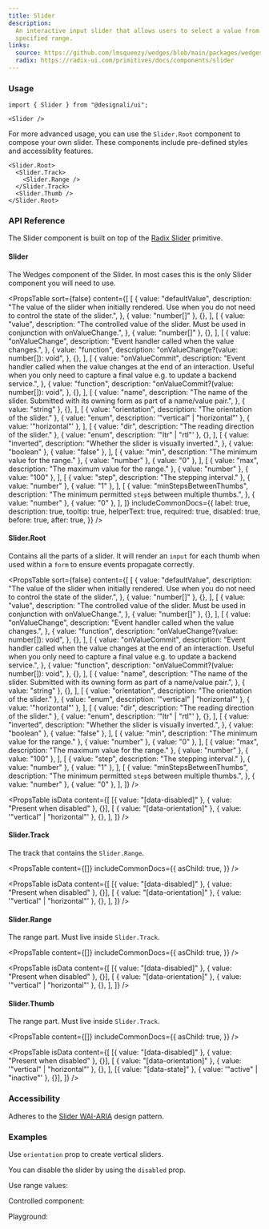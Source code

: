 ```yaml
---
title: Slider
description:
  An interactive input slider that allows users to select a value from a
  specified range.
links:
  source: https://github.com/lmsqueezy/wedges/blob/main/packages/wedges/src/components/Slider/Slider.tsx
  radix: https://radix-ui.com/primitives/docs/components/slider
---
```


<PreviewComponent name="slider/preview" />

### Usage

```tsx
import { Slider } from "@designali/ui";
```

```tsx showLineNumbers
<Slider />
```

For more advanced usage, you can use the `Slider.Root` component to compose your
own slider. These components include pre-defined styles and accessiblity
features.

```tsx showLineNumbers
<Slider.Root>
  <Slider.Track>
    <Slider.Range />
  </Slider.Track>
  <Slider.Thumb />
</Slider.Root>
```

### API Reference

The Slider component is built on top of the
<a href="https://www.radix-ui.com/primitives/docs/components/slider" rel="nofollow noreferrer" target="_blank">Radix
Slider</a> primitive.

#### Slider

The Wedges component of the Slider. In most cases this is the only Slider
component you will need to use.

<PropsTable
  sort={false}
  content={[
    [
      {
        value: "defaultValue",
        description:
          "The value of the slider when initially rendered. Use when you do not need to control the state of the slider.",
      },
      { value: "number[]" },
      {},
    ],
    [
      {
        value: "value",
        description:
          "The controlled value of the slider. Must be used in conjunction with onValueChange.",
      },
      { value: "number[]" },
      {},
    ],
    [
      {
        value: "onValueChange",
        description: "Event handler called when the value changes.",
      },
      {
        value: "function",
        description: "onValueChange?(value: number[]): void",
      },
      {},
    ],
    [
      {
        value: "onValueCommit",
        description:
          "Event handler called when the value changes at the end of an interaction. Useful when you only need to capture a final value e.g. to update a backend service.",
      },
      {
        value: "function",
        description: "onValueCommit?(value: number[]): void",
      },
      {},
    ],
    [
      {
        value: "name",
        description:
          "The name of the slider. Submitted with its owning form as part of a name/value pair.",
      },
      { value: "string" },
      {},
    ],
    [
      { value: "orientation", description: "The orientation of the slider." },
      { value: "enum", description: '"vertical" | "horizontal"' },
      { value: '"horizontal"' },
    ],
    [
      { value: "dir", description: "The reading direction of the slider." },
      { value: "enum", description: '"ltr" | "rtl"' },
      {},
    ],
    [
      {
        value: "inverted",
        description: "Whether the slider is visually inverted.",
      },
      { value: "boolean" },
      { value: "false" },
    ],
    [
      { value: "min", description: "The minimum value for the range." },
      { value: "number" },
      { value: "0" },
    ],
    [
      { value: "max", description: "The maximum value for the range." },
      { value: "number" },
      { value: "100" },
    ],
    [
      { value: "step", description: "The stepping interval." },
      { value: "number" },
      { value: "1" },
    ],
    [
      {
        value: "minStepsBetweenThumbs",
        description: "The minimum permitted `step`s between multiple thumbs.",
      },
      { value: "number" },
      { value: "0" },
    ],
  ]}
  includeCommonDocs={{
    label: true,
    description: true,
    tooltip: true,
    helperText: true,
    required: true,
    disabled: true,
    before: true,
    after: true,
  }}
/>

#### Slider.Root

Contains all the parts of a slider. It will render an `input` for each thumb
when used within a `form` to ensure events propagate correctly.

<PropsTable
  sort={false}
  content={[
    [
      {
        value: "defaultValue",
        description:
          "The value of the slider when initially rendered. Use when you do not need to control the state of the slider.",
      },
      { value: "number[]" },
      {},
    ],
    [
      {
        value: "value",
        description:
          "The controlled value of the slider. Must be used in conjunction with onValueChange.",
      },
      { value: "number[]" },
      {},
    ],
    [
      {
        value: "onValueChange",
        description: "Event handler called when the value changes.",
      },
      {
        value: "function",
        description: "onValueChange?(value: number[]): void",
      },
      {},
    ],
    [
      {
        value: "onValueCommit",
        description:
          "Event handler called when the value changes at the end of an interaction. Useful when you only need to capture a final value e.g. to update a backend service.",
      },
      {
        value: "function",
        description: "onValueCommit?(value: number[]): void",
      },
      {},
    ],
    [
      {
        value: "name",
        description:
          "The name of the slider. Submitted with its owning form as part of a name/value pair.",
      },
      { value: "string" },
      {},
    ],
    [
      { value: "orientation", description: "The orientation of the slider." },
      { value: "enum", description: '"vertical" | "horizontal"' },
      { value: '"horizontal"' },
    ],
    [
      { value: "dir", description: "The reading direction of the slider." },
      { value: "enum", description: '"ltr" | "rtl"' },
      {},
    ],
    [
      {
        value: "inverted",
        description: "Whether the slider is visually inverted.",
      },
      { value: "boolean" },
      { value: "false" },
    ],
    [
      { value: "min", description: "The minimum value for the range." },
      { value: "number" },
      { value: "0" },
    ],
    [
      { value: "max", description: "The maximum value for the range." },
      { value: "number" },
      { value: "100" },
    ],
    [
      { value: "step", description: "The stepping interval." },
      { value: "number" },
      { value: "1" },
    ],
    [
      {
        value: "minStepsBetweenThumbs",
        description: "The minimum permitted `step`s between multiple thumbs.",
      },
      { value: "number" },
      { value: "0" },
    ],
  ]}
/>

<PropsTable
  isData
  content={[
    [{ value: "[data-disabled]" }, { value: "Present when disabled" }, {}],
    [
      { value: "[data-orientation]" },
      { value: '"vertical" | "horizontal"' },
      {},
    ],
  ]}
/>

#### Slider.Track

The track that contains the `Slider.Range`.

<PropsTable
  content={[]}
  includeCommonDocs={{
    asChild: true,
  }}
/>

<PropsTable
  isData
  content={[
    [{ value: "[data-disabled]" }, { value: "Present when disabled" }, {}],
    [
      { value: "[data-orientation]" },
      { value: '"vertical" | "horizontal"' },
      {},
    ],
  ]}
/>

#### Slider.Range

The range part. Must live inside `Slider.Track`.

<PropsTable
  content={[]}
  includeCommonDocs={{
    asChild: true,
  }}
/>

<PropsTable
  isData
  content={[
    [{ value: "[data-disabled]" }, { value: "Present when disabled" }, {}],
    [
      { value: "[data-orientation]" },
      { value: '"vertical" | "horizontal"' },
      {},
    ],
  ]}
/>

#### Slider.Thumb

The range part. Must live inside `Slider.Track`.

<PropsTable
  content={[]}
  includeCommonDocs={{
    asChild: true,
  }}
/>

<PropsTable
  isData
  content={[
    [{ value: "[data-disabled]" }, { value: "Present when disabled" }, {}],
    [
      { value: "[data-orientation]" },
      { value: '"vertical" | "horizontal"' },
      {},
    ],
    [{ value: "[data-state]" }, { value: '"active" | "inactive"' }, {}],
  ]}
/>

### Accessibility

Adheres to the
<a href="https://www.w3.org/WAI/ARIA/apg/patterns/slidertwothumb" target="_blank" rel='noreferrer nofollow'>Slider
WAI-ARIA</a> design pattern.

### Examples

Use `orientation` prop to create vertical sliders.

<PreviewComponent name="slider/example-1" />

You can disable the slider by using the `disabled` prop.

<PreviewComponent name="slider/example-2" />

Use range values:

<PreviewComponent name="slider/example-3" />

Controlled component:

<PreviewComponent name="slider/example-4" />

Playground:

<PreviewComponent name="slider/example-5" />
